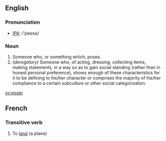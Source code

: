 ==English==
===Pronunciation===
*[[IPA]]: /'peʊsə/
===Noun===
# Someone who, or something which, poses.
# (''derogatory'') Someone who, of acting, dressing, collecting items, making statements, in a way so as to gain social standing (rather than in honest personal preference), shows enough of these characteristics for it to be defining to his/her character or comprises the majority of his/her compliance to a certain subculture or other social categorization.

[[sv:poser]]

==French==

===Transitive verb===
# To [[land]] (a plane)